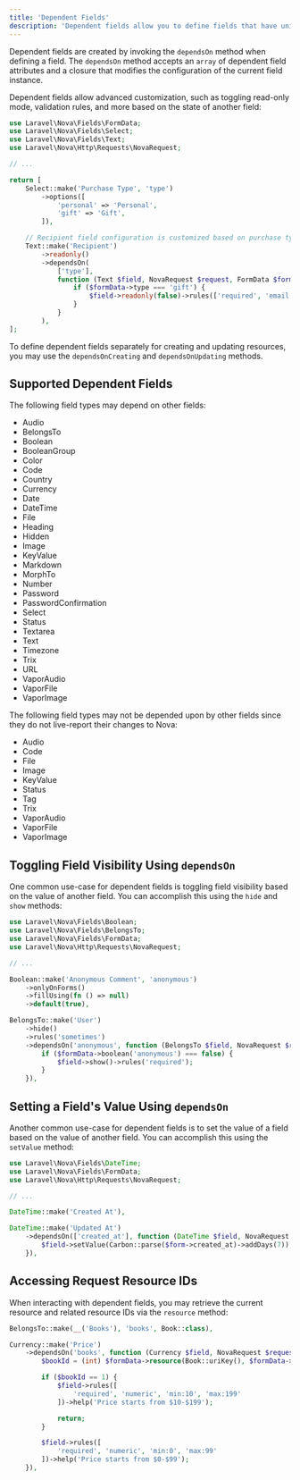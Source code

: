 ```yaml
---
title: 'Dependent Fields'
description: 'Dependent fields allow you to define fields that have unique configuration depending on the value of other fields.'
---
```


Dependent fields are created by invoking the `dependsOn` method when defining a field. The `dependsOn` method accepts an `array` of dependent field attributes and a closure that modifies the configuration of the current field instance.

Dependent fields allow advanced customization, such as toggling read-only mode, validation rules, and more based on the state of another field:

```php {9,18-25}
use Laravel\Nova\Fields\FormData;
use Laravel\Nova\Fields\Select;
use Laravel\Nova\Fields\Text;
use Laravel\Nova\Http\Requests\NovaRequest;

// ...

return [
    Select::make('Purchase Type', 'type')
        ->options([
            'personal' => 'Personal',
            'gift' => 'Gift',
        ]),

    // Recipient field configuration is customized based on purchase type...
    Text::make('Recipient')
        ->readonly()
        ->dependsOn(
            ['type'],
            function (Text $field, NovaRequest $request, FormData $formData) {
                if ($formData->type === 'gift') {
                    $field->readonly(false)->rules(['required', 'email']);
                }
            }
        ),
];
```

To define dependent fields separately for creating and updating resources, you may use the `dependsOnCreating` and `dependsOnUpdating` methods.

## Supported Dependent Fields

The following field types may depend on other fields:

- Audio
- BelongsTo
- Boolean
- BooleanGroup
- Color
- Code
- Country
- Currency
- Date
- DateTime
- File
- Heading
- Hidden
- Image
- KeyValue
- Markdown
- MorphTo
- Number
- Password
- PasswordConfirmation
- Select
- Status
- Textarea
- Text
- Timezone
- Trix
- URL
- VaporAudio
- VaporFile
- VaporImage

The following field types may not be depended upon by other fields since they do not live-report their changes to Nova:

- Audio
- Code
- File
- Image
- KeyValue
- Status
- Tag
- Trix
- VaporAudio
- VaporFile
- VaporImage

## Toggling Field Visibility Using `dependsOn`

One common use-case for dependent fields is toggling field visibility based on the value of another field. You can accomplish this using the `hide` and `show` methods:

```php {8,14,16-20}
use Laravel\Nova\Fields\Boolean;
use Laravel\Nova\Fields\BelongsTo;
use Laravel\Nova\Fields\FormData;
use Laravel\Nova\Http\Requests\NovaRequest;

// ...

Boolean::make('Anonymous Comment', 'anonymous')
    ->onlyOnForms()
    ->fillUsing(fn () => null)
    ->default(true),

BelongsTo::make('User')
    ->hide()
    ->rules('sometimes')
    ->dependsOn('anonymous', function (BelongsTo $field, NovaRequest $request, FormData $formData) {
        if ($formData->boolean('anonymous') === false) {
            $field->show()->rules('required');
        }
    }),
```

## Setting a Field's Value Using `dependsOn`

Another common use-case for dependent fields is to set the value of a field based on the value of another field. You can accomplish this using the `setValue` method:

```php {7,10-12}
use Laravel\Nova\Fields\DateTime;
use Laravel\Nova\Fields\FormData;
use Laravel\Nova\Http\Requests\NovaRequest;

// ...

DateTime::make('Created At'),

DateTime::make('Updated At')
    ->dependsOn(['created_at'], function (DateTime $field, NovaRequest $request, FormData $form) {
        $field->setValue(Carbon::parse($form->created_at)->addDays(7));
    }),
```

## Accessing Request Resource IDs

When interacting with dependent fields, you may retrieve the current resource and related resource IDs via the `resource` method:

```php {5}
BelongsTo::make(__('Books'), 'books', Book::class),

Currency::make('Price')
    ->dependsOn('books', function (Currency $field, NovaRequest $request, FormData $formData) {
        $bookId = (int) $formData->resource(Book::uriKey(), $formData->books);

        if ($bookId == 1) {
            $field->rules([
                'required', 'numeric', 'min:10', 'max:199'
            ])->help('Price starts from $10-$199');

            return;
        }

        $field->rules([
            'required', 'numeric', 'min:0', 'max:99'
        ])->help('Price starts from $0-$99');
    }),
```
